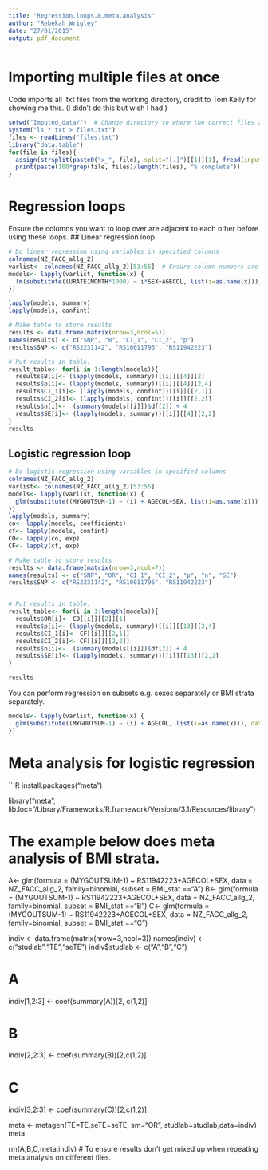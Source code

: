 ```yaml
---
title: "Regression.loops.&.meta.analysis"
author: "Rebekah Wrigley"
date: "27/01/2015"
output: pdf_document
---
```

# Importing multiple files at once
Code imports all .txt files from the working directory, credit to Tom Kelly for showing me this. (I didn't do this but wish I had.)
```R
setwd("Imputed_data/")  # Change directory to where the correct files are.
system("ls *.txt > files.txt")
files <- readLines("files.txt")
library("data.table")
for(file in files){
  assign(strsplit(paste0("x_", file), split="[.]")[[1]][1], fread(input=file, data.table=F))  # Adds x_ in front of file names.
  print(paste(100*grep(file, files)/length(files), "% complete"))
}
```

# Regression loops
Ensure the columns you want to loop over are adjacent to each other before using these loops. 
## Linear regression loop
```R
# Do linear regression using variables in specified columns
colnames(NZ_FACC_allg_2)
varlist<- colnames(NZ_FACC_allg_2)[53:55]  # Ensure column numbers are correct.
models<- lapply(varlist, function(x) {
  lm(substitute((URATE1MONTH*1000) ~ i*SEX+AGECOL, list(i=as.name(x))), data= NZ_FACC_allg_2)
})

lapply(models, summary)
lapply(models, confint)

# Make table to store results
results <- data.frame(matrix(nrow=3,ncol=5))
names(results) <- c("SNP", "B", "CI_1", "CI_2", "p")
results$SNP <- c("RS2231142", "RS10011796", "RS11942223")

# Put results in table.
result_table<- for(i in 1:length(models)){
  results$B[i]<- (lapply(models, summary))[[i]][[4]][2]
  results$p[i]<- (lapply(models, summary))[[i]][[4]][2,4]
  results$CI_1[i]<- (lapply(models, confint))[[i]][[2,1]]
  results$CI_2[i]<- (lapply(models, confint))[[i]][[2,2]]
  results$n[i]<-  (summary(models[[i]])$df[2]) + 4
  results$SE[i]<- (lapply(models, summary))[[i]][[4]][2,2]
} 
results
```


## Logistic regression loop
```R
# Do logistic regression using variables in specified columns
colnames(NZ_FACC_allg_2)
varlist<- colnames(NZ_FACC_allg_2)[53:55]
models<- lapply(varlist, function(x) {
  glm(substitute((MYGOUTSUM-1) ~ (i) + AGECOL+SEX, list(i=as.name(x))), data= NZ_FACC_allg_2, family=binomial)
})
lapply(models, summary)
co<- lapply(models, coefficients)
cf<- lapply(models, confint)
CO<- lapply(co, exp)
CF<- lapply(cf, exp)

# Make table to store results
results <- data.frame(matrix(nrow=3,ncol=7))
names(results) <- c("SNP", "OR", "CI_1", "CI_2", "p", "n", "SE")
results$SNP <- c("RS2231142", "RS10011796", "RS11942223")


# Put results in table.
result_table<- for(i in 1:length(models)){
  results$OR[i]<- CO[[i]][[2]][1]
  results$p[i]<- (lapply(models, summary))[[i]][[13]][2,4]
  results$CI_1[i]<- CF[[i]][[2,1]]
  results$CI_2[i]<- CF[[i]][[2,2]]
  results$n[i]<-  (summary(models[[i]])$df[2]) + 4
  results$SE[i]<- (lapply(models, summary))[[i]][[13]][2,2]
}

results
```

You can perform regression on subsets e.g. sexes separately or BMI strata separately.
```R
models<- lapply(varlist, function(x) {
  glm(substitute((MYGOUTSUM-1) ~ (i) + AGECOL, list(i=as.name(x))), data= NZ_FACC_allg_2, family=binomial, subset=SEX==1)
})
```



# Meta analysis for logistic regression
```R
install.packages("meta")

library("meta", lib.loc="/Library/Frameworks/R.framework/Versions/3.1/Resources/library")

# The example below does meta analysis of BMI strata.
A<- glm(formula = (MYGOUTSUM-1) ~ RS11942223+AGECOL+SEX, data = NZ_FACC_allg_2, family=binomial, subset = BMI_stat =="A")
B<- glm(formula = (MYGOUTSUM-1) ~ RS11942223+AGECOL+SEX, data = NZ_FACC_allg_2, family=binomial, subset = BMI_stat =="B")
C<- glm(formula = (MYGOUTSUM-1) ~ RS11942223+AGECOL+SEX, data = NZ_FACC_allg_2, family=binomial, subset = BMI_stat =="C")

indiv <- data.frame(matrix(nrow=3,ncol=3))
names(indiv) <- c("studlab","TE","seTE")
indiv$studlab <- c("A","B","C")

# A
indiv[1,2:3] <- coef(summary(A))[2, c(1,2)]

# B
indiv[2,2:3] <- coef(summary(B))[2,c(1,2)]

# C
indiv[3,2:3] <- coef(summary(C))[2,c(1,2)]

meta <- metagen(TE=TE,seTE=seTE, sm="OR", studlab=studlab,data=indiv)
meta

rm(A,B,C,meta,indiv)  # To ensure results don't get mixed up when repeating meta analysis on different files.
